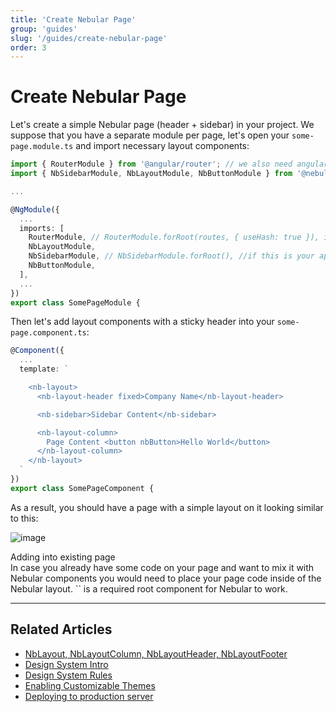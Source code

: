 ```yaml
---
title: 'Create Nebular Page'
group: 'guides'
slug: '/guides/create-nebular-page'
order: 3
---
```


# Create Nebular Page

Let's create a simple Nebular page (header + sidebar) in your project.
We suppose that you have a separate module per page, let's open your `some-page.module.ts` and import necessary layout components:

```ts
import { RouterModule } from '@angular/router'; // we also need angular router for Nebular to function properly
import { NbSidebarModule, NbLayoutModule, NbButtonModule } from '@nebular/theme';

...

@NgModule({
  ...
  imports: [
    RouterModule, // RouterModule.forRoot(routes, { useHash: true }), if this is your app.module
    NbLayoutModule,
    NbSidebarModule, // NbSidebarModule.forRoot(), //if this is your app.module
    NbButtonModule,
  ],
  ...
})
export class SomePageModule {

```

Then let's add layout components with a sticky header into your `some-page.component.ts`:

```ts
@Component({
  ...
  template: `

    <nb-layout>
      <nb-layout-header fixed>Company Name</nb-layout-header>

      <nb-sidebar>Sidebar Content</nb-sidebar>

      <nb-layout-column>
        Page Content <button nbButton>Hello World</button>
      </nb-layout-column>
    </nb-layout>
  `
})
export class SomePageComponent {

```

As a result, you should have a page with a simple layout on it looking similar to this:

![image](assets/images/articles/sample-page.png)

<div class="note note-info">
  <div class="note-title">Adding into existing page</div>
  <div class="note-body">
    In case you already have some code on your page and want to mix it with Nebular components you
    would need to place your page code inside of the Nebular layout. `<nb-layout></nb-layout>` is a required
    root component for Nebular to work.
  </div>
</div>

<hr />

## Related Articles

- [NbLayout, NbLayoutColumn, NbLayoutHeader, NbLayoutFooter](docs/components/layout)
- [Design System Intro](/docs/design-system/eva-design-system-intro)
- [Design System Rules](docs/design-system/design-system-theme)
- [Enabling Customizable Themes](docs/design-system/enable-customizable-theme)
- [Deploying to production server](docs/guides/server-deployment)

